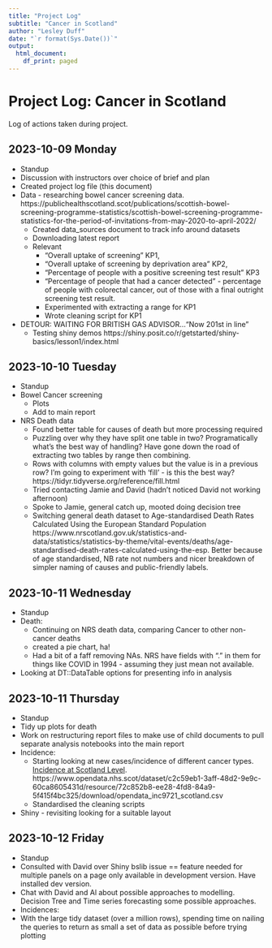 ```yaml
---
title: "Project Log"
subtitle: "Cancer in Scotland"
author: "Lesley Duff"
date: "`r format(Sys.Date())`"
output:
  html_document:
    df_print: paged
---
```

# Project Log: Cancer in Scotland

Log of actions taken during project.

## 2023-10-09 Monday
* Standup
* Discussion with instructors over choice of brief and plan
* Created project log file (this document)
* Data - researching bowel cancer screening data. https://publichealthscotland.scot/publications/scottish-bowel-screening-programme-statistics/scottish-bowel-screening-programme-statistics-for-the-period-of-invitations-from-may-2020-to-april-2022/
  * Created data_sources document to track info around datasets
  * Downloading latest report 
  * Relevant
    * "Overall uptake of screening" KP1,
    * "Overall uptake of screening by deprivation area" KP2, 
    * "Percentage of people with a positive screening test result" KP3 
    * "Percentage of people that had a cancer detected" - percentage of people with colorectal cancer, out of those with a final outright screening test result.
	* Experimented with extracting a range for KP1
	* Wrote cleaning script for KP1
* DETOUR: WAITING FOR BRITISH GAS ADVISOR..."Now 201st in line"
  * Testing shiny demos https://shiny.posit.co/r/getstarted/shiny-basics/lesson1/index.html

## 2023-10-10 Tuesday
* Standup
* Bowel Cancer screening
  * Plots
  * Add to main report
  
* NRS Death data
  * Found better table for causes of death but more processing required
  * Puzzling over why they have split one table in two? Programatically what's
  the best way of handling? Have gone down the road of extracting two tables by
  range then combining.
  * Rows with columns with empty values but the value is in a previous row?
  I'm going to experiment with 'fill' - is this the best way? https://tidyr.tidyverse.org/reference/fill.html
  * Tried contacting Jamie and David (hadn't noticed David not working afternoon)
  * Spoke to Jamie, general catch up, mooted doing decision tree
  * Switching general death dataset to Age-standardised Death Rates Calculated Using the European Standard Population
  https://www.nrscotland.gov.uk/statistics-and-data/statistics/statistics-by-theme/vital-events/deaths/age-standardised-death-rates-calculated-using-the-esp. Better because of age standardised, NB rate not numbers and
  nicer breakdown of simpler naming of causes and public-friendly labels.
  
## 2023-10-11 Wednesday
* Standup
* Death:
    * Continuing on NRS death data, comparing Cancer to other non-cancer deaths
    - created a pie chart, ha!
    * Had a bit of a faff removing NAs. NRS have fields with "." in them for
    things like COVID in 1994 - assuming they just mean not available.
* Looking at DT::DataTable options for presenting info in analysis

## 2023-10-11 Thursday
* Standup
* Tidy up plots for death
* Work on restructuring report files to make use of child documents to pull 
separate analysis notebooks into the main report
* Incidence:
  * Starting looking at new cases/incidence of different cancer types.  
[Incidence at Scotland Level](https://www.opendata.nhs.scot/dataset/annual-cancer-incidence/resource/72c852b8-ee28-4fd8-84a9-5f415f4bc325).  
https://www.opendata.nhs.scot/dataset/c2c59eb1-3aff-48d2-9e9c-60ca8605431d/resource/72c852b8-ee28-4fd8-84a9-5f415f4bc325/download/opendata_inc9721_scotland.csv
  * Standardised the cleaning scripts
* Shiny - revisiting looking for a suitable layout

## 2023-10-12 Friday
* Standup
* Consulted with David over Shiny bslib issue == feature needed for multiple 
panels on a page only available in development version. Have installed dev version.
* Chat with David and Al about possible approaches to modelling. Decision Tree 
and Time series forecasting some possible approaches.
* Incidences:
*   With the large tidy dataset (over a million rows), spending time on nailing the queries to return as small a set of data as possible before 
trying plotting